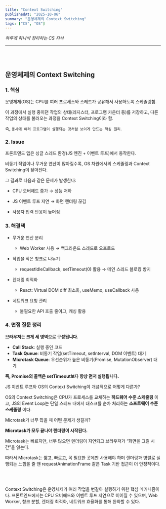 ```yaml
---
title: "Context Switching"
publishedAt: "2025-10-06"
summary: "운영체제의 Context Switching"
tags: ["CS", "OS"]
---
```


_하루에 하나씩 정리하는 CS 지식_

---

<br></br>

## 운영체제의 Context Switching

### 1. 핵심

운영체제(OS)는 CPU를 여러 프로세스와 스레드가 공유해서 사용하도록 스케줄링함.

이 과정에서 실행 중이던 작업의 상태(레지스터, 프로그램 카운터 등)를 저장하고, 다른 작업의 상태를 불러오는 과정을 Context Switching이라 함.

즉, `동시에 여러 프로그램이 실행되는 것처럼 보이게 만드는 핵심 원리`.

### 2. Issue

프론트엔드 앱은 싱글 스레드 환경(JS 엔진 + 이벤트 루프)에서 동작한다.

비동기 작업이나 무거운 연산이 많아질수록, OS 차원에서의 스케줄링과 Context Switching이 잦아진다.

그 결과로 다음과 같은 문제가 발생한다:

- CPU 오버헤드 증가 → 성능 저하

- JS 이벤트 루프 지연 → 화면 렌더링 끊김

- 사용자 입력 반응이 늦어짐

### 3. 해결책

- 무거운 연산 분리

  - Web Worker 사용 → 백그라운드 스레드로 오프로드

- 작업을 작은 청크로 나누기

  - requestIdleCallback, setTimeout(0) 활용 → 메인 스레드 블로킹 방지

- 렌더링 최적화

  - React: Virtual DOM diff 최소화, useMemo, useCallback 사용

- 네트워크 요청 관리

  - 불필요한 API 호출 줄이고, 캐싱 활용

### 4. 면접 질문 정리

<QA children="브라우저의 이벤트 루프는 어떻게 동작하며, 태스크 큐와 마이크로태스크 큐의 차이점은 무엇인가요?" />

**브라우저는 크게 세 영역으로 구성됩니다.**

- **Call Stack**: 실행 중인 코드
- **Task Queue**: 비동기 작업(setTimeout, setInterval, DOM 이벤트) 대기
- **Microtask Queue**: 우선순위가 높은 비동기(Promise, MutationObserver) 대기

**즉, Promise의 콜백은 setTimeout보다 항상 먼저 실행됩니다.**

<QA>JS 이벤트 루프와 OS의 Context Switching이 개념적으로 어떻게 다른가?</QA>

OS의 Context Switching은 CPU가 프로세스를 교체하는 <Highlight>**하드웨어 수준 스케줄링**</Highlight> 이고, JS의 Event Loop는 단일 스레드 내에서 태스크를 순차 처리하는 <Highlight>**소프트웨어 수준 스케줄링**</Highlight> 이다.

<QA>Microtask가 너무 많을 때 어떤 문제가 생길까?</QA>

**Microtask가 모두 끝나야 렌더링이 시작된다.**

Microtask는 빠르지만, 너무 많으면 렌더링이 지연되고 브라우저가 “화면을 그릴 시간”을 잃는다.

따라서 Microtask는 짧고, 빠르고, 꼭 필요한 곳에만 사용해야 하며 렌더링과 병렬로 실행되는 느낌을 줄 땐 requestAnimationFrame 같은 Task 기반 접근이 더 안정적이다.

<br></br>

<Info isIcon={false}>
  Context Switching은 운영체제가 여러 작업을 번갈아 실행하기 위한 핵심
  메커니즘이다. 프론트엔드에서는 CPU 오버헤드와 이벤트 루프 지연으로 이어질 수
  있으며, Web Worker, 청크 분할, 렌더링 최적화, 네트워크 효율화를 통해 완화할 수
  있다.
</Info>
